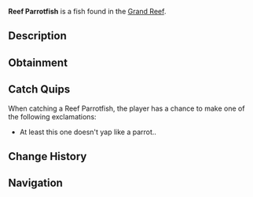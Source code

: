 {{FishInfobox
|image          = Reef Parrotfish.png
|rarity         = Rare
|sea            = First Sea
|location       = [[Grand Reef]]
|sublocation    = 
|sources        = Fishing Rod
|radar_location = 
|xp             = 600
|weather        = 
|time           = 
|season         = 
|bait           = Coral
|base_weight    = 20
|base_value     = 900
|weight_range   = 13
|base_chance    = 4
|base_resil     = 35
}}
'''Reef Parrotfish''' is a {{Rarity|Rare}} fish found in the [[Grand Reef]].

== Description ==
{{Description|A large reef fish with a beak-like mouth used to scrape algae from coral. Their powerful jaws can grind coral into fine sand, helping create the beaches around reef areas.|Bestiary Entry}}

== Obtainment ==
{{Fish Availability|
Grand Reef
|top_rods      = 
Leviathan's Fang Rod\58078.7\132057.26;
Trident Rod\53875.68\132510.54;
Free Spirit Rod\47506.12\116844.21;
Ethereal Prism Rod\45730.66\86416.95;
No-Life Rod\44257.71\91477.15;
Resourceful Rod\35024.46\69757.56;
Destiny Rod\36597.67\77768.57;
Heaven's Rod\35764.46\78738.86;
Training Rod\21712.83\89412.36;
Flimsy Rod\23135.7\80674.28;
Seraphic Rod\44210.98\86474.52;
Rod Of The Forgotten Fang\41338.31\83421.99;
Challenger's Rod\40071.37\83196.25;
Rod Of The Depths\37148.9\75730.65;
Rod Of The Exalted One\36502.74\77330.78;
Zeus Rod\36465.01\76640.26;
Verdant Shear Rod\35818.77\76080.19;
Blazebringer Rod\34637.62\73108.94;
Depthseeker Rod\32978.49\71095.88;
Avalanche Rod\29714.83\64257.33;
Volcanic Rod\28414.39\60605.14;
Steady Rod\9474.32\23781.47
|recommended   = Trident Rod
}}

== Catch Quips ==
When catching a Reef Parrotfish, the player has a chance to make one of the following exclamations:
* At least this one doesn't yap like a parrot..

== Change History ==
{{Change History|{{subst:Current Version}}}}

== Navigation ==
{{Fish Navbox|Grand Reef}}